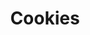 ---
id: "q_php_med_010"
questionType: "MULTIPLE_CHOICE"
title: "Cookies"
description: "Which function retrieves a cookie value?"
difficulty: "MEDIUM"
category: "PHP"
options:
  - "getcookie()"
  - "read_cookie()"
  - "cookie_value()"
  - "Access $_COOKIE"
correctAnswer: 3
---